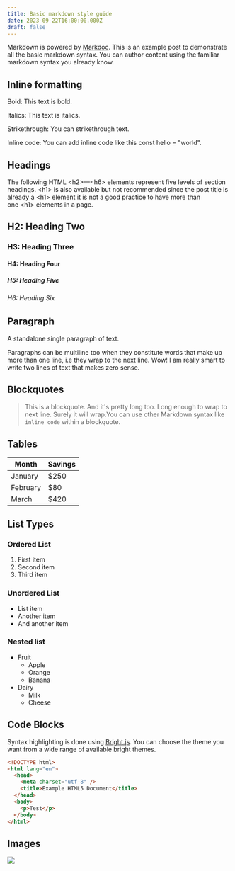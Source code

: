 ```yaml
---
title: Basic markdown style guide
date: 2023-09-22T16:00:00.000Z
draft: false
---
```


Markdown is powered by [Markdoc](https://markdoc.dev/). This is an example post to demonstrate all the basic markdown syntax. You can author content using the familiar markdown syntax you already know.

## Inline formatting

Bold: This text is bold.

Italics: This text is italics.

Strikethrough: You can strikethrough text.

Inline code: You can add inline code like this const hello = "world".

## Headings

The following HTML \<h2>—\<h6> elements represent five levels of section headings. \<h1> is also available but not recommended since the post title is already a \<h1> element it is not a good practice to have more than one \<h1> elements in a page.

## H2: Heading Two

### H3: Heading Three

#### H4: Heading Four

##### H5: Heading Five

###### H6: Heading Six

## Paragraph

A standalone single paragraph of text.

Paragraphs can be multiline too when they constitute words that make up more than one line, i.e they wrap to the next line. Wow! I am really smart to write two lines of text that makes zero sense.

## Blockquotes

> This is a blockquote. And it's pretty long too. Long enough to wrap to next line. Surely it will wrap.You can use other Markdown syntax like `inline code` within a blockquote.

## Tables

| Month    | Savings |
| -------- | ------- |
| January  | $250    |
| February | $80     |
| March    | $420    |

## List Types

### Ordered List

1. First item
2. Second item
3. Third item

### &#xA;Unordered List

- List item
- Another item
- And another item

### Nested list

- Fruit
  - Apple
  - Orange
  - Banana
- Dairy
  - Milk
  - Cheese

## Code Blocks

Syntax highlighting is done using [Bright.js](https://bright.codehike.org). You can choose the theme you want from a wide range of available bright themes.

```html
<!DOCTYPE html>
<html lang="en">
  <head>
    <meta charset="utf-8" />
    <title>Example HTML5 Document</title>
  </head>
  <body>
    <p>Test</p>
  </body>
</html>
```

## Images

![](/blogster.webp)
